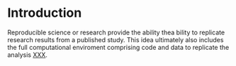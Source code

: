 # Introduction

Reproducible science or research provide the ability thea bility to replicate research results from a published study. This idea ultimately also includes the full computational enviroment comprising code and data to replicate the analysis [XXX](http://www.sciencemag.org/content/334/6060/1226). 
